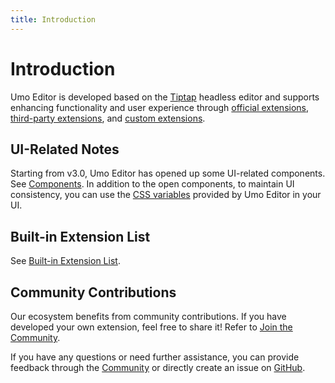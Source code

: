```yaml
---
title: Introduction
---
```


# Introduction

Umo Editor is developed based on the [Tiptap](https://tiptap.dev/) headless editor and supports enhancing functionality and user experience through [official extensions](https://tiptap.dev/docs/editor/extensions), [third-party extensions](https://www.npmjs.com/search?q=tiptap%20extension), and [custom extensions](https://tiptap.dev/docs/editor/guide/custom-extensions).

## UI-Related Notes

Starting from v3.0, Umo Editor has opened up some UI-related components. See [Components](./components). In addition to the open components, to maintain UI consistency, you can use the [CSS variables](./themes#css-variables) provided by Umo Editor in your UI.

## Built-in Extension List

See [Built-in Extension List](./extensions/built-in).

## Community Contributions

Our ecosystem benefits from community contributions. If you have developed your own extension, feel free to share it! Refer to [Join the Community](./#join-the-community).

If you have any questions or need further assistance, you can provide feedback through the [Community](https://github.com/umodoc/editor/discussions) or directly create an issue on [GitHub](https://github.com/umodoc/editor/issues).